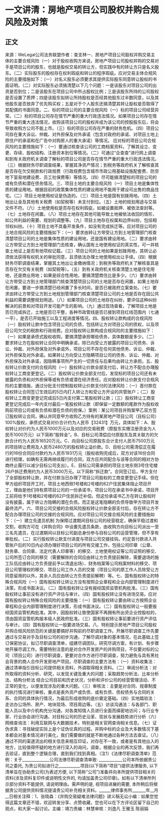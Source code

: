 # 一文讲清：房地产项目公司股权并购合规风险及对策
## 正文
来源：WeLegal公司法务联盟作者：查支林一、房地产项目公司股权并购交易主体的主要合规风险（一）对于股权收购方来说，房地产项目公司股权并购的交易对手是项目公司的股东，也就是股权交易的转让方，但实践中有的转让方只是名义股东。（二）实际股东的股权存在权利瑕疵和转让的程序瑕疵。应对交易主体合规风险的主要措施如下：（一）对名义股东必须要求其提供实际股东同意转让股权的书面证明。（二）对实际股东必须搞清楚以下几个问题：一是该股东对项目公司的出资是否到位；二是该股东在项目公司中所占股权比例；三是该股东所持的公司股权是否设置了质押；四是该股东拟转让所持股权是否经其他股东过半数同意，以及其他股东是否放弃了优先购买权；五是对于个人股东还搞清楚其转让股权是否取得了其配偶的书面同意。二、标的项目公司的主要合规风险（一）标的项目公司经营异常。（二）标的项目公司存在情节严重的重大行政违法情况。如果项目公司存在情节严重的重大违法情况，收购该项目公司的股权并成为该公司的控股股东后，将会导致收购方公司不能上市。（三）标的项目公司存在严重的财务危机。（四）项目公司存在重大诉讼、仲裁、对外担保及对外承诺（包含对政府的承诺、对项目土地上原住户的承诺和在广告中对购房人的重大承诺）等情况。   应对标的项目公司合规风险的主要措施如下：（一）要通过核查该公司的工商档案资料，了解其设立、变更、存续、股权结构、注册资本到位等情况。（二）可通过“企查查”进行网上调查和到有关政府机关调查了解标的项目公司是否存在情节严重的重大行政违法情况。（三）根据财务尽职调查结果，掌握其净资产情况；到税务等政府机关了解核查其是否存在欠交税款和行政规费（行政规费包含城市市政公用基础设施配套费、防空地下室易地建设费、员工社保费等）等情况。（四）尽可能搞清楚标的项目公司的或有负债和潜在债务情况。三、项目土地的主要合规风险（一）项目土地是集体性质的建设用地。根据目前的政策集体性质的建设用地不能用于建设可出售的商品住宅。（二）项目土地使用权证是伪造的。（三）项目土地是国有划拨用地。（四）土地出让金及其他有关税费（如契税等）未支付到位。（五）土地的规划用途与交易文件不符。（六）土地使用权是否存在权利瑕疵，如被设置抵押、被依法查封等。（七）土地存在闲置。（八）项目土地存在其他可能导致土地被依法收回的情形，如公共利益的需要、规划的调整等。（九）项目土地存在权属和边界纠纷，包括相邻权纠纷。（十）项目土地不具备开发条件，如没有完成拆迁等。应对项目公司的土地合规风险的主要措施如下：（一）要求由转让方带受让方到土地管理部门核查清楚项目公司的土地是集体性质的建设用地，还是国有建设用地。（二）要求由转让方带受让方到土地管理部门去核查，确认国有土地使用权证的真实性，可一并核查土地证上是否有他项权记载。（三）项目公司的土地如果是划拨用地，其转让必须依法获得有权机关的审批同意，且须依法办理土地使用权出让手续。（四）根据财务尽职调查结果，掌握其土地出让金缴纳情况；到税务等政府机关了解核查其是否存在欠交有关税费（如契税等）。（五）到有关政府机关核查清楚土地是住宅用地，还是商业用地；如果是综合性用地，要搞清楚商住比是多少。（六）要求由转让方带受让方到土地管理部门核查清楚项目公司的土地是否存在闲置，如果土地存在闲置，要进一步搞清楚已经闲置了多长时间，是否已被政府立案查处。（七）要求由转让方带受让方到土地规划管理部门核查清楚项目公司的土地是否存在因公共利益的需要调整规划用途。（八）如果项目公司的土地存在纠纷，要评估这种纠纷解决的前景和对项目开发可能产生的影响。（九）通过现场查看，了解项目土地是否已完成拆迁，土地是否已平整，各种市政管线是否已接到项目红线范围内（七通一平），是否已开始施工以及工程进度等情况。四、股权转让款构成的合规风险（一）股权转让款中包含项目公司的负债，包括转让方对项目公司的债权，以及项目公司欠交的税款和行政规费。应对股权转让款构成合规风险的主要措施如下：（一）如果是承债式股权收购，要搞清楚承担哪些债务，具体数额是多少。（二）要求转让方在股权转让合同中明确承诺，除已向受让方披露的项目公司债务、诉讼、仲裁、对外担保及对外承诺外，项目公司不存在任何其他债务、诉讼、仲裁、对外担保及对外承诺。如果转让方向受让方隐瞒项目公司的债务、诉讼、仲裁、对外担保及对外承诺，因隐瞒事项所产生的一切责任与后果均由转让方承担。五、股权转让价款支付的合规风险（一）股权转让价款全部支付后，转让方不配合办理股权转让工商变更登记。（二）股权转让价款全部支付后，发现标的项目公司还有未披露的负债和对外担保等或有负债或潜在经济责任。应对股权转让价款支付合规风险的主要措施，通过分批支付控制股权转让价款支付的法律风险：（一）首付款在股权转让合同签订生效后的5日内打入转让方和受让方开设的共管账户；（二）股权转让工商变更登记完成后5日内支付第二笔股权转让款；（三）股权转让工商变更登记完成后一年内支付最后一笔股权转让款（即保留一定数额的尾款作为股权收购前项目公司或有负债和潜在负债的担保。）案例：某公司项目并购案甲乙双方签订股权转让合同，确认并同意甲方收购乙方持有的某房地产项目公司（目标公司）100%股权，承债式交易对价合计约为人民币【32431】万元，具体如下：A、股权转让对价约为人民币1000万元以及对应的交易税费（原股东实缴注册资金为人民币1000万元）以下简称“股转金”。B、目标公司清偿应付原股东及其关联方的欠款合计约为人民币16520万元。C、向目标公司原股东合计支付人民币7500万元的项目转让费用及人民币2480万的股权转让溢价款。D、目标公司需清偿正在履行的16份合同应付款约为人民币1931万元（股权收购完成后，双方对该16份合同进行梳理，如确有无需再继续履行的合同，双方应共同配合与该等合同的相对方协商终止履行以减少目标公司支出）。E、目标公司需承担的项目土地东侧3号住宅楼26户拆迁费用约为人民币3000万元。以下简称“拆迁款”。合同签订后，甲方支付了全部股权转让款，并在付款当日办理了项目公司股权的工商变更登记手续。但在甲方组织项目开工时，项目土地西侧1号楼和2号楼的62户住民集体阻止项目开工，理由是他们持有原项目公司的一份承诺书，项目公司在承诺书中承诺，项目开工前将给予1号楼和2号楼的62户住民拆迁补偿。但这份承诺书乙方在转让股权时没有披露，属于转让方隐瞒的潜在负债。而正是这笔隐瞒的负债导致甲方项目开发最终流产。六、项目公司交接的合规风险股权转让价款全部支付后，存在转让方不配合办理项目公司的交接的合规风险。应对项目公司交接合规风险的主要措施如下：（一）建立先遣员机制 为保障过渡期间目标公司的经营稳定，确保平稳过渡和交割，收购方可在《并购合同》中设置先遣员条款，由收购方向目标公司派出一至三名先遣员，在过渡期间以目标公司副总身份参与目标公司的运营管理，但不享有审批权。（二）实行股权转让款支付进度与项目公司交接挂钩。约定首付款进入共管账户后的10日内必须办理好项目公司的所有交接工作，包括公司印章（公章、财务章、合同章、法定代表人印章等）的移交、土地使用权证等公司证照的移交、公司所签订合同的移交（需要解除的合同应由转让方负责提前解除，需要退场的施工队伍应由转让方负责提前予以清退出场）、财务档案等公司档案材料的移交、项目公司管理权的移交、项目公司工作人员的交接（项目公司的原工作人员除受让方同意留用的以外，其余人员应由转让方负责提前解聘）等。七、国有股权转让的特殊合规风险（一）国有股权转让转让方没有按照企业章程和企业内部管理制度进行决策，形成书面决议。（二）国有股权转让没有报经国资监管机构批准。（三）国有股权转让事前没有进行资产评估与审计。（四）国有股权转让没有进场交易。应对国有股权转让特殊合规风险的主要措施：（一）国有股权转让要由转让方按照企业章程和企业内部管理制度进行决策，形成书面决议。（二）国有股权转让一般要报经国资监管机构批准。其中，因股权转让致使国家不再拥有所出资企业控股权的，须由国资监管机构报本级人民政府批准。（三）国有股权转让事前要进行资产评估与审计。（四）国有股权转让一般要进场交易。八、特别提示房地产项目公司股权并购合规风险防范的关键是要搞好并购前的尽职调查工作。开展尽职调查工作先要通过与交易对手及目标公司的初步沟通，了解尽调对象的基本情况，在此基础上签订保密协议，拟订尽职调查清单，组建尽调团队，研究尽调方案，有计划、有步骤地开展尽调工作。需要特别注意的是对合作开发房产的并购项目，不仅要对标的公司（项目公司）进行尽职调查，更要对合作方进行尽职调查，努力避免与具有黑社会背景的商人合作开发房地产项目。尽职调查的主要方法有：（一）资料收集法：通过清单指引目标公司提供相关资料，外调取得相关资料。（二）审阅分析法：对所取得的资料分析、研究，以发现关键及重大的问题；采取趋势分析法、比率分析法、结构分析法 结合公司目前和历史状况，分析和评价公司的经营管理活动、不正常的变化，以便发现涉及的重大问题。（三）审核法：主要是对合同、规章制度的执行情况进行审核，重点是表外资产或负债、或有负债、债权债务与合同的关系、合同的具体执行情况，为最后形成收购的底价奠定基础。（四）实地踏验法：走访办公场所、房产、地块现场、项目周边等。（五）访谈沟通法：与各部门、职能人员以及中介机构充分沟通，对各类知情人员进行全面而缜密地访问；与行业专家、行业协会进行沟通，对目标公司的历史沿革、现状与发展趋势进行分析（六）网络查询法：利用互联网与大数据技术，特别是相关官网查询相关信息。（七）证伪求真：寻找破绽实际上是个证伪论真的过程。并购中标的企业及大多数情况下基本都会对基本情况进行美化，我们需要做的就是不断地通过各种方法去查证。（八）通过不同的渠道流出的相关信息来相互印证，对存在不一致，或者是有其他出入的地方，比较值得怀疑的地方进行深入的询问，调查，根据企业的再次反馈，我们再去验证，直到整个逻辑合理，直到我们找到真相。（注1）《法律尽职调查清单》范例：关于______________公司法律尽职调查清单致: ____________公司本所依据贵公司之委托, 为贵公司拟进行之___________项目(以下简称“项目”)提供法律服务, 以下清单旨在协助贵公司(为表述方便, 以下简称“公司”)准备并向本所提供项目相关的资料(涉及资料复印件或说明性文件的, 均请加盖贵公司印章)。如有以下清单所列示部分资料不能提供, 请说明理由。需声明的是, 视项目进展的需要, 本所稍后将根据贵公司提供资料情况提请贵公司补充相关资料。______律师事务所_______年__月__日相关注释：1、张晓森：《并购交易疑难法律问题》讲义稿无讼小编：如果您觉得这篇文章还不错，欢迎转发分享、点赞收藏，您也可以在下方评论区留下自己的观点，和大家一起讨论。主编：靖力责编：林慧审核：刘逸凡 王雅玉 陈丽娟 